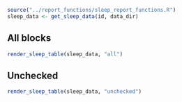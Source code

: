 ```r
source("../report_functions/sleep_report_functions.R")
sleep_data <- get_sleep_data(id, data_dir)
```

## All blocks
```r
render_sleep_table(sleep_data, "all")
```

## Unchecked
```r
render_sleep_table(sleep_data, "unchecked")
```
